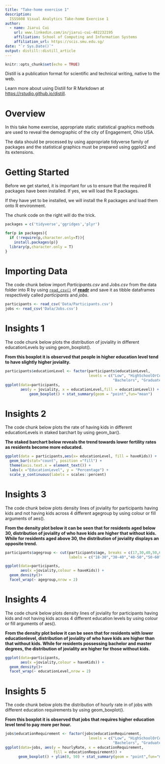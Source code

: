 ```yaml
---
title: "Take-home exercise 1"
description: 
  ISSS608 Visual Analytics Take-home Exercise 1
author:
  - name: Jiarui Cui
    url: www.linkedin.com/in/jiarui-cui-482232195
    affiliation: School of Computing and Information Systems
    affiliation_url: https://scis.smu.edu.sg/
date: "`r Sys.Date()`"
output: distill::distill_article
---
```


```r
knitr::opts_chunk$set(echo = TRUE)
```

Distill is a publication format for scientific and technical writing, native to 
the web. 

Learn more about using Distill for R Markdown at <https://rstudio.github.io/distill>.

# Overview

In this take home exercise, appropriate static statistical graphics methods are used to reveal the demographic of the city of Engagement, Ohio USA.

The data should be processed by using appropriate tidyverse family of packages 
and the statistical graphics must be prepared using ggplot2 and its extensions.

# Getting Started

Before we get started, it is important for us to ensure that the required R packages have been installed. If yes, we will load the R packages. 

If they have yet to be installed, we will install the R packages and load them 
onto R environment.

The chunk code on the right will do the trick.

```r
packages = c('tidyverse','ggridges','plyr')

for(p in packages){
  if (!require(p,character.only=T)){
    install.packages(p)}
  library(p,character.only = T)
}
```

# Importing Data

The code chunk below import *Participants.csv* and *Jobs.csv* from the data folder into R by using [`read_csv()`](https://readr.tidyverse.org/reference/read_delim.html) of [**readr**](https://readr.tidyverse.org/) and save it as tibble dataframes respectively called *participants* and *jobs*.

```r
participants <- read_csv('Data/Participants.csv')
jobs <- read_csv('Data/Jobs.csv')
```

# Insights 1

The code chunk below plots the distribution of joviality in different educationLevels by using geom_boxplot().

**From this boxplot it is observed that people in higher education level tend to have slightly higher joviality.**

```r
participants$educationLevel <- factor(participants$educationLevel,
                                      levels = c("Low", "HighSchoolOrCollege",
                                                 "Bachelors", "Graduate"))
ggplot(data=participants, 
       aes(y = joviality, x = educationLevel,fill = educationLevel)) +
           geom_boxplot() + stat_summary(geom = "point",fun="mean")

```
# Insights 2

The code chunk below plots the rate of having kids in different educationLevels in staked barchart by using geom_bar().

**The staked barchart below reveals the trend towards lower fertility rates as residents become more educated.**

```r
ggplot(data = participants,aes(x= educationLevel, fill = haveKids)) + 
  geom_bar(stat="count", position ="fill") +
  theme(axis.text.x = element_text()) +
  labs(x ="EducationLevel", y = "Percentage") +
  scale_y_continuous(labels = scales::percent)
```
# Insights 3

The code chunk below plots density lines of joviality for participants having kids and not having kids across 4 different agegroup by using colour or fill arguments of aes().

**From the density plot below it can be seen that for residents aged below 30, distribution of joviality of who have kids are higher that without kids. While for residents aged above 30, the distribution of joviality displays an opposite trend.**

```r

participants$agegroup <- cut(participants$age, breaks = c(17,30,40,50,60), 
                             labels = c("18-30","30-40","40-50","50-60"))

ggplot(data=participants, 
       aes(x =joviality,colour = haveKids)) +
  geom_density()+
  facet_wrap(~ agegroup,nrow = 2)
```
# Insights 4

The code chunk below plots density lines of joviality for participants having kids and not having kids across 4 different education levels by using colour or fill arguments of aes().

**From the density plot below it can be seen that for residents with lower educationlevel, distribution of joviality of who have kids are higher than that without kids. While for residents possessing bachelor and master degrees, the distribution of joviality are higher for those without kids.**

```r

ggplot(data=participants, 
       aes(x =joviality,colour = haveKids)) +
  geom_density()+
  facet_wrap(~ educationLevel,nrow = 2)
```
# Insights 5

The code chunk below plots the distribution of hourly rate in of jobs with different education requirements by using geom_boxplot().

**From this boxplot it is observed that jobs that requires higher education level tend to pay more per hour.**

```r
jobs$educationRequirement <- factor(jobs$educationRequirement,
                                      levels = c("Low", "HighSchoolOrCollege",
                                                 "Bachelors", "Graduate"))
ggplot(data=jobs, aes(y = hourlyRate, x = educationRequirement,
                      fill = educationRequirement)) + 
      geom_boxplot() + ylim(0, 50) + stat_summary(geom = "point",fun="mean")
```

